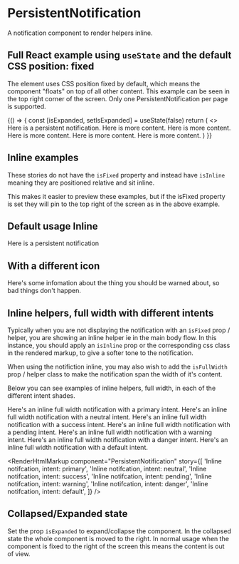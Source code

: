 
<Meta title="PersistentNotification" component={PersistentNotification} />

# PersistentNotification

A notification component to render helpers inline.

<ArgsTable of={PersistentNotification} />

## Full React example using `useState` and the default CSS position: fixed

The element uses CSS position fixed by default, which means the component "floats" on top of all other content. This example can be seen in the top right corner of the screen. Only one PersistentNotification per page is supported.

<Canvas>
  <Story name="Full React example (fixed position)">
    {() => {
      const [isExpanded, setIsExpanded] = useState(false)
      return (
        <>
          <PersistentNotification isExpanded={isExpanded} onExpansionToggle={setIsExpanded} isFixed>
            Here is a persistent notification. Here is more content. Here is more content. Here is more content. Here is
            more content. Here is more content.
          </PersistentNotification>
        </>
      )
    }}
  </Story>
</Canvas>

## Inline examples

These stories do not have the `isFixed` property and instead have `isInline` meaning they are positioned relative and sit inline.

This makes it easier to preview these examples, but if the isFixed property is set they will pin to the top right of the screen as in the above example.

## Default usage Inline

<Canvas>
  <Story name="Default Usage Inline">
    <PersistentNotification isExpanded isInline>
      Here is a persistent notification
    </PersistentNotification>
  </Story>
</Canvas>

<RenderHtmlMarkup component="PersistentNotification" story="Default Usage Inline" />

## With a different icon

<Canvas>
  <Story name="With a different icon">
    <PersistentNotification isExpanded isInline icon="warningSolidSystem" intent="warning">
      Here's some infomation about the thing you should be warned about, so bad things don't happen.
    </PersistentNotification>
  </Story>
</Canvas>

<RenderHtmlMarkup component="PersistentNotification" story="With a different icon" />

## Inline helpers, full width with different intents

Typically when you are not displaying the notification with an `isFixed` prop / helper, you are showing an inline helper ie in the main body flow. In this instance, you should apply an `isInline` prop or the corresponding css class in the rendered markup, to give a softer tone to the notification.

When using the notifiction inline, you may also wish to add the `isFullWidth` prop / helper class to make the notification span the width of it's content.

Below you can see examples of inline helpers, full width, in each of the different intent shades.

<Canvas>
  <Story name="Inline notifcation, intent: primary">
    <PersistentNotification isExpanded intent="primary" isInline isFullWidth>
      Here's an inline full width notification with a primary intent.
    </PersistentNotification>
  </Story>
  <Story name="Inline notifcation, intent: neutral">
    <PersistentNotification isExpanded intent="neutral" isInline isFullWidth>
      Here's an inline full width notification with a neutral intent.
    </PersistentNotification>
  </Story>
  <Story name="Inline notifcation, intent: success">
    <PersistentNotification isExpanded intent="success" isInline isFullWidth>
      Here's an inline full width notification with a success intent.
    </PersistentNotification>
  </Story>
  <Story name="Inline notifcation, intent: pending">
    <PersistentNotification isExpanded intent="pending" isInline isFullWidth>
      Here's an inline full width notification with a pending intent.
    </PersistentNotification>
  </Story>
  <Story name="Inline notifcation, intent: warning">
    <PersistentNotification isExpanded intent="warning" isInline isFullWidth>
      Here's an inline full width notification with a warning intent.
    </PersistentNotification>
  </Story>
  <Story name="Inline notifcation, intent: danger">
    <PersistentNotification isExpanded intent="danger" isInline isFullWidth>
      Here's an inline full width notification with a danger intent.
    </PersistentNotification>
  </Story>
  <Story name="Inline notifcation, intent: default">
    <PersistentNotification isExpanded intent="default" isInline isFullWidth>
      Here's an inline full width notification with a default intent.
    </PersistentNotification>
  </Story>
</Canvas>

<RenderHtmlMarkup
  component="PersistentNotification"
  story={[
    'Inline notifcation, intent: primary',
    'Inline notifcation, intent: neutral',
    'Inline notifcation, intent: success',
    'Inline notifcation, intent: pending',
    'Inline notifcation, intent: warning',
    'Inline notifcation, intent: danger',
    'Inline notifcation, intent: default',
  ]}
/>

## Collapsed/Expanded state

Set the prop `isExpanded` to expand/collapse the component. In the collapsed state the whole component is moved to the right. In normal usage when the component is fixed to the right of the screen this means the content is out of view.
